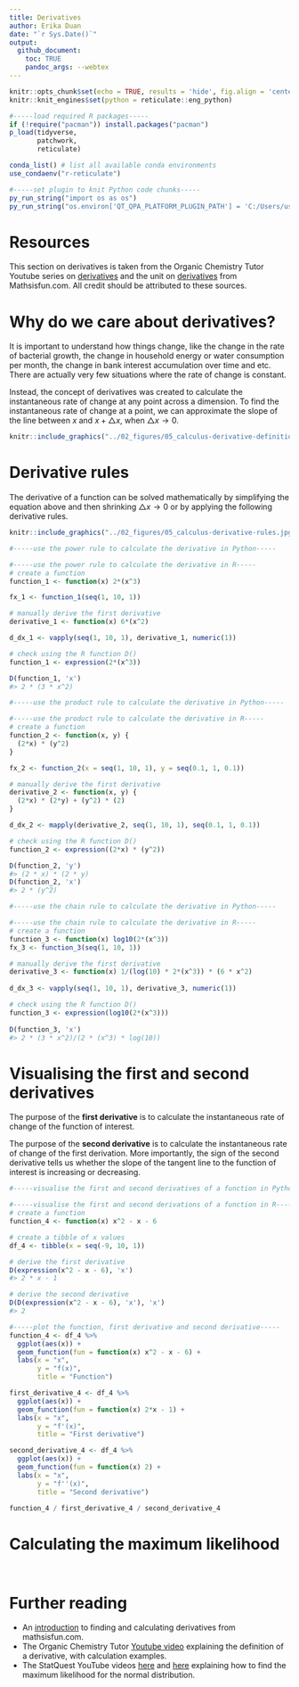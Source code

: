 ```yaml
---
title: Derivatives    
author: Erika Duan  
date: "`r Sys.Date()`"  
output: 
  github_document:
    toc: TRUE
    pandoc_args: --webtex  
---
```


```r
knitr::opts_chunk$set(echo = TRUE, results = 'hide', fig.align = 'center')
knitr::knit_engines$set(python = reticulate::eng_python)
```

```r
#-----load required R packages-----
if (!require("pacman")) install.packages("pacman") 
p_load(tidyverse,
       patchwork,
       reticulate) 

conda_list() # list all available conda environments    
use_condaenv("r-reticulate")
```

```r
#-----set plugin to knit Python code chunks-----
py_run_string("import os as os")
py_run_string("os.environ['QT_QPA_PLATFORM_PLUGIN_PATH'] = 'C:/Users/user/Anaconda3/envs/r-reticulate/Library/plugins/platforms'")    
```


# Resources   

This section on derivatives is taken from the Organic Chemistry Tutor Youtube series on [derivatives](https://www.youtube.com/watch?v=-aTLjoDT1GQ) and the unit on [derivatives](https://www.mathsisfun.com/calculus/derivatives-introduction.html) from Mathsisfun.com. All credit should be attributed to these sources.       


# Why do we care about derivatives?    

It is important to understand how things change, like the change in the rate of bacterial growth, the change in household energy or water consumption per month, the change in bank interest accumulation over time and etc. There are actually very few situations where the rate of change is constant.   

Instead, the concept of derivatives was created to calculate the instantaneous rate of change at any point across a dimension. To find the instantaneous rate of change at a point, we can approximate the slope of the line between $x$ and $x+\triangle x$, when $\triangle x \to 0$.      

```r
knitr::include_graphics("../02_figures/05_calculus-derivative-definition.jpg")     
```


# Derivative rules    

The derivative of a function can be solved mathematically by simplifying the equation above and then shrinking $\triangle x \to 0$ or by applying the following derivative rules.   

```r
knitr::include_graphics("../02_figures/05_calculus-derivative-rules.jpg")     
```

```r
#-----use the power rule to calculate the derivative in Python----- 
```


```r
#-----use the power rule to calculate the derivative in R----- 
# create a function
function_1 <- function(x) 2*(x^3)

fx_1 <- function_1(seq(1, 10, 1))

# manually derive the first derivative    
derivative_1 <- function(x) 6*(x^2)

d_dx_1 <- vapply(seq(1, 10, 1), derivative_1, numeric(1))

# check using the R function D()
function_1 <- expression(2*(x^3))

D(function_1, 'x')
#> 2 * (3 * x^2)  
```

```r
#-----use the product rule to calculate the derivative in Python----- 
```

```r
#-----use the product rule to calculate the derivative in R----- 
# create a function
function_2 <- function(x, y) {
  (2*x) * (y^2)
}

fx_2 <- function_2(x = seq(1, 10, 1), y = seq(0.1, 1, 0.1))

# manually derive the first derivative   
derivative_2 <- function(x, y) {
  (2*x) * (2*y) + (y^2) * (2)
}

d_dx_2 <- mapply(derivative_2, seq(1, 10, 1), seq(0.1, 1, 0.1))  

# check using the R function D()
function_2 <- expression((2*x) * (y^2))

D(function_2, 'y')
#> (2 * x) * (2 * y)
D(function_2, 'x')
#> 2 * (y^2)
```

```r
#-----use the chain rule to calculate the derivative in Python----- 
```

```r
#-----use the chain rule to calculate the derivative in R----- 
# create a function   
function_3 <- function(x) log10(2*(x^3))
fx_3 <- function_3(seq(1, 10, 1))

# manually derive the first derivative  
derivative_3 <- function(x) 1/(log(10) * 2*(x^3)) * (6 * x^2)
  
d_dx_3 <- vapply(seq(1, 10, 1), derivative_3, numeric(1))  

# check using the R function D()  
function_3 <- expression(log10(2*(x^3)))
                         
D(function_3, 'x')
#> 2 * (3 * x^2)/(2 * (x^3) * log(10))  
```


# Visualising the first and second derivatives    

The purpose of the **first derivative** is to calculate the instantaneous rate of change of the function of interest.    

The purpose of the **second derivative** is to calculate the instantaneous rate of change of the first derivation. More importantly, the sign of the second derivative tells us whether the slope of the tangent line to the function of interest is increasing or decreasing.      

```r
#-----visualise the first and second derivatives of a function in Python-----
```

```r
#-----visualise the first and second derivations of a function in R-----  
# create a function
function_4 <- function(x) x^2 - x - 6

# create a tibble of x values  
df_4 <- tibble(x = seq(-9, 10, 1)) 

# derive the first derivative  
D(expression(x^2 - x - 6), 'x')
#> 2 * x - 1  

# derive the second derivative 
D(D(expression(x^2 - x - 6), 'x'), 'x')
#> 2  

#-----plot the function, first derivative and second derivative-----  
function_4 <- df_4 %>%
  ggplot(aes(x)) +
  geom_function(fun = function(x) x^2 - x - 6) +
  labs(x = "x",
       y = "f(x)",
       title = "Function")

first_derivative_4 <- df_4 %>%
  ggplot(aes(x)) +
  geom_function(fun = function(x) 2*x - 1) +
  labs(x = "x",
       y = "f'(x)",
       title = "First derivative")

second_derivative_4 <- df_4 %>%
  ggplot(aes(x)) +
  geom_function(fun = function(x) 2) +
  labs(x = "x",
       y = "f''(x)",
       title = "Second derivative") 

function_4 / first_derivative_4 / second_derivative_4
```


# Calculating the maximum likelihood  

```r

```

```r

```


# Further reading  

+ An [introduction](https://www.mathsisfun.com/calculus/derivatives-introduction.html) to finding and calculating derivatives from mathsisfun.com.       
+ The Organic Chemistry Tutor [Youtube video](https://www.youtube.com/watch?v=-aTLjoDT1GQ) explaining the definition of a derivative, with calculation examples.   
+ The StatQuest YouTube videos [here](https://www.youtube.com/watch?v=XepXtl9YKwc) and [here](https://www.youtube.com/watch?v=Dn6b9fCIUpM) explaining how to find the maximum likelihood for the normal distribution.       
